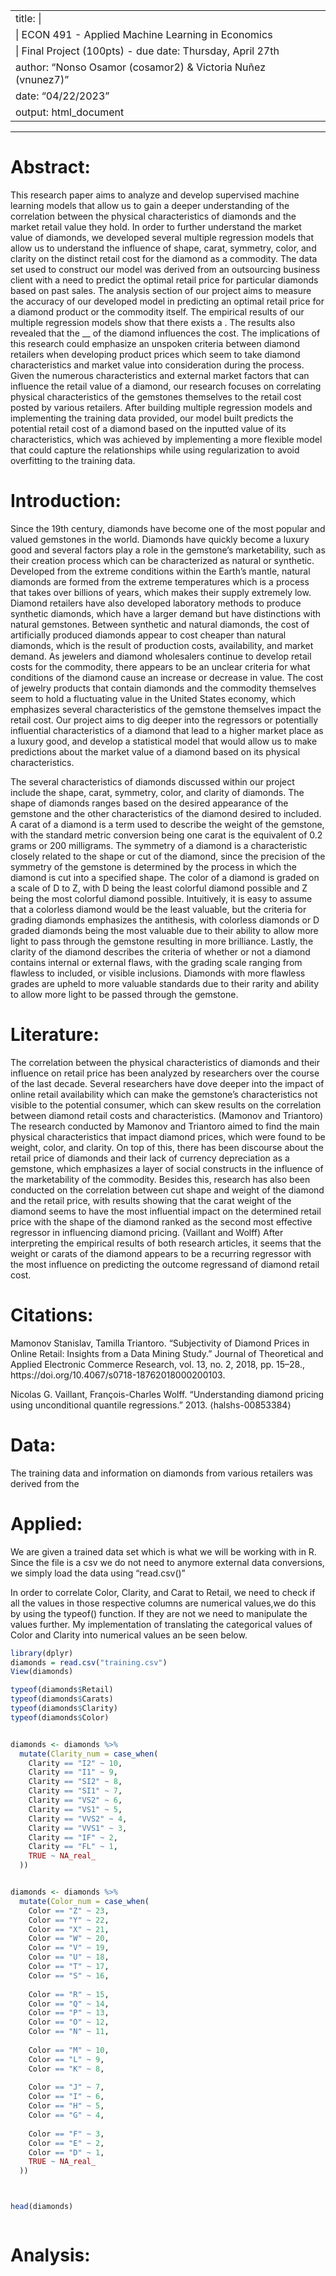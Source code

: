 
---
title: |
  | ECON 491 - Applied Machine Learning in Economics
  | Final Project (100pts) - due date: Thursday, April  27th
author: "Nonso Osamor (cosamor2) & Victoria Nuñez (vnunez7)"
date: "04/22/2023"
output: html_document
---

---------------------------------------------------------

# Abstract:

This research paper aims to analyze and develop supervised machine learning models that allow us to gain a deeper understanding of the correlation between the physical characteristics of diamonds and the market retail value they hold. In order to further understand the market value of diamonds, we developed several multiple regression models that allow us to understand the influence of shape, carat, symmetry, color, and clarity on the distinct retail cost for the diamond as a commodity. The data set used to construct our model was derived from an outsourcing business client with a need to predict the optimal retail price for particular diamonds based on past sales. The analysis section of our project aims to measure the accuracy of our developed model in predicting an optimal retail price for a diamond product or the commodity itself. The empirical results of our multiple regression models show that there exists a . The results also revealed that the __ of the diamond influences the cost. The implications of this research could emphasize an unspoken criteria between diamond retailers when developing product prices which seem to take diamond characteristics and market value into consideration during the process. Given the numerous characteristics and external market factors that can influence the retail value of a diamond, our research focuses on correlating physical characteristics of the gemstones themselves to the retail cost posted by various retailers. After building multiple regression models and implementing the training data provided, our model built predicts the potential retail cost of a diamond based on the inputted value of its characteristics, which was achieved by implementing a more flexible model that could capture the relationships while using regularization to avoid overfitting to the training data.

# Introduction:

Since the 19th century, diamonds have become one of the most popular and valued gemstones in the world. Diamonds have quickly become a luxury good and several factors play a role in the gemstone's marketability, such as their creation process which can be characterized as natural or synthetic. Developed from the extreme conditions within the Earth's mantle, natural diamonds are formed from the extreme temperatures which is a process that takes over billions of years, which makes their supply extremely low. Diamond retailers have also developed laboratory methods to produce synthetic diamonds, which have a larger demand but have distinctions with natural gemstones. Between synthetic and natural diamonds, the cost of artificially produced diamonds appear to cost cheaper than natural diamonds, which is the result of production costs, availability, and market demand. As jewelers and diamond wholesalers continue to develop retail costs for the commodity, there appears to be an unclear criteria for what conditions of the diamond cause an increase or decrease in value. The cost of jewelry products that contain diamonds and the commodity themselves seem to hold a fluctuating value in the United States economy, which emphasizes several characteristics of the gemstone themselves impact the retail cost. Our project aims to dig deeper into the regressors or potentially influential characteristics of a diamond that lead to a higher market place as a luxury good, and develop a statistical model that would allow us to make predictions about the market value of a diamond based on its physical characteristics.

The several characteristics of diamonds discussed within our project include the shape, carat, symmetry, color, and clarity of diamonds. The shape of diamonds ranges based on the desired appearance of the gemstone and the other characteristics of the diamond desired to included. A carat of a diamond is a term used to describe the weight of the gemstone, with the standard metric conversion being one carat is the equivalent of 0.2 grams or 200 milligrams. The symmetry of a diamond is a characteristic closely related to the shape or cut of the diamond, since the precision of the symmetry of the gemstone is determined by the process in which the diamond is cut into a specified shape. The color of a diamond is graded on a scale of D to Z, with D being the least colorful diamond possible and Z being the most colorful diamond possible. Intuitively, it is easy to assume that a colorless diamond would be the least valuable, but the criteria for grading diamonds emphasizes the antithesis, with colorless diamonds or D graded diamonds being the most valuable due to their ability to allow more light to pass through the gemstone resulting in more brilliance. Lastly, the clarity of the diamond describes the criteria of whether or not a diamond contains internal or external flaws, with the grading scale ranging from flawless to included, or visible inclusions. Diamonds with more flawless grades are upheld to more valuable standards due to their rarity and ability to allow more light to be passed through the gemstone.

# Literature:

The correlation between the physical characteristics of diamonds and their influence on retail price has been analyzed by researchers over the course of the last decade. Several researchers have dove deeper into the impact of online retail availability which can make the gemstone's characteristics not visible to the potential consumer, which can skew results on the correlation between diamond retail costs and characteristics. (Mamonov and Triantoro) The research conducted by Mamonov and Triantoro aimed to find the main physical characteristics that impact diamond prices, which were found to be weight, color, and clarity. On top of this, there has been discourse about the retail price of diamonds and their lack of currency depreciation as a gemstone, which emphasizes a layer of social constructs in the influence of the marketability of the commodity. Besides this, research has also been conducted on the correlation between cut shape and weight of the diamond and the retail price, with results showing that the carat weight of the diamond seems to have the most influential impact on the determined retail price with the shape of the diamond ranked as the second most effective regressor in influencing diamond pricing. (Vaillant and Wolff) After interpreting the empirical results of both research articles, it seems that the weight or carats of the diamond appears to be a recurring regressor with the most influence on predicting the outcome regressand of diamond retail cost.

# Citations:

Mamonov Stanislav, Tamilla Triantoro. “Subjectivity of Diamond Prices in Online Retail: Insights from a Data Mining Study.” Journal of Theoretical and Applied Electronic Commerce Research, vol. 13, no. 2, 2018, pp. 15–28., https://doi.org/10.4067/s0718-18762018000200103. 

Nicolas G. Vaillant, François-Charles Wolff. "Understanding diamond pricing using unconditional quantile regressions." 2013. ⟨halshs-00853384⟩

# Data:

The training data and information on diamonds from various retailers was derived from the 

# Applied:
We are given a trained data set which is what we will be working with in R. Since the file is a csv we do not need to anymore external data conversions, we simply load the data using "read.csv()"

In order to correlate Color, Clarity, and Carat to Retail, we need to check if all the values in those respective columns are numerical values,we do this by using the typeof() function. If they are not we need to manipulate the values further. My implementation of translating the categorical values of Color and Clarity into numerical values an be seen below.

```r
library(dplyr)
diamonds = read.csv("training.csv")
View(diamonds)

typeof(diamonds$Retail)
typeof(diamonds$Carats)
typeof(diamonds$Clarity)
typeof(diamonds$Color)


diamonds <- diamonds %>%
  mutate(Clarity_num = case_when(
    Clarity == "I2" ~ 10,
    Clarity == "I1" ~ 9,
    Clarity == "SI2" ~ 8,
    Clarity == "SI1" ~ 7,
    Clarity == "VS2" ~ 6,
    Clarity == "VS1" ~ 5,
    Clarity == "VVS2" ~ 4,
    Clarity == "VVS1" ~ 3,
    Clarity == "IF" ~ 2,
    Clarity == "FL" ~ 1,
    TRUE ~ NA_real_
  ))


diamonds <- diamonds %>%
  mutate(Color_num = case_when(
    Color == "Z" ~ 23,
    Color == "Y" ~ 22,
    Color == "X" ~ 21,
    Color == "W" ~ 20,
    Color == "V" ~ 19,
    Color == "U" ~ 18,
    Color == "T" ~ 17,
    Color == "S" ~ 16,
    
    Color == "R" ~ 15,
    Color == "Q" ~ 14,
    Color == "P" ~ 13,
    Color == "O" ~ 12,
    Color == "N" ~ 11,
    
    Color == "M" ~ 10,
    Color == "L" ~ 9,
    Color == "K" ~ 8,
    
    Color == "J" ~ 7,
    Color == "I" ~ 6,
    Color == "H" ~ 5,
    Color == "G" ~ 4,
    
    Color == "F" ~ 3,
    Color == "E" ~ 2,
    Color == "D" ~ 1,
    TRUE ~ NA_real_
  ))



head(diamonds)



```

# Analysis:



